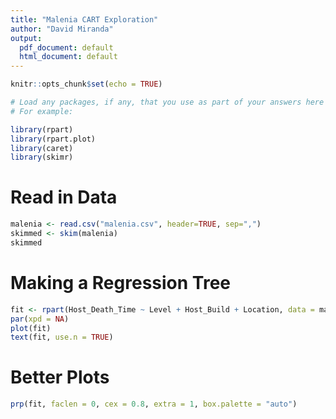 ```yaml
---
title: "Malenia CART Exploration"
author: "David Miranda"
output:
  pdf_document: default
  html_document: default
---
```


```r
knitr::opts_chunk$set(echo = TRUE)

# Load any packages, if any, that you use as part of your answers here
# For example: 

library(rpart)
library(rpart.plot)
library(caret)
library(skimr)
```

# Read in Data

```r
malenia <- read.csv("malenia.csv", header=TRUE, sep=",")
skimmed <- skim(malenia)
skimmed
```

# Making a Regression Tree

```r
fit <- rpart(Host_Death_Time ~ Level + Host_Build + Location, data = malenia, control = rpart.control(cp = 0.001), method = "anova")
par(xpd = NA)
plot(fit)
text(fit, use.n = TRUE)
```

# Better Plots

```r
prp(fit, faclen = 0, cex = 0.8, extra = 1, box.palette = "auto")
```
